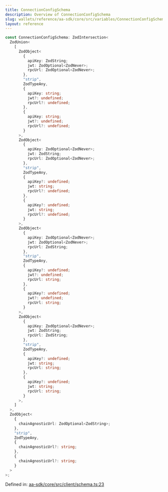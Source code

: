 ```yaml
---
title: ConnectionConfigSchema
description: Overview of ConnectionConfigSchema
slug: wallets/reference/aa-sdk/core/src/variables/ConnectionConfigSchema
layout: reference
---
```


```ts
const ConnectionConfigSchema: ZodIntersection<
  ZodUnion<
    [
      ZodObject<
        {
          apiKey: ZodString;
          jwt: ZodOptional<ZodNever>;
          rpcUrl: ZodOptional<ZodNever>;
        },
        "strip",
        ZodTypeAny,
        {
          apiKey: string;
          jwt?: undefined;
          rpcUrl?: undefined;
        },
        {
          apiKey: string;
          jwt?: undefined;
          rpcUrl?: undefined;
        }
      >,
      ZodObject<
        {
          apiKey: ZodOptional<ZodNever>;
          jwt: ZodString;
          rpcUrl: ZodOptional<ZodNever>;
        },
        "strip",
        ZodTypeAny,
        {
          apiKey?: undefined;
          jwt: string;
          rpcUrl?: undefined;
        },
        {
          apiKey?: undefined;
          jwt: string;
          rpcUrl?: undefined;
        }
      >,
      ZodObject<
        {
          apiKey: ZodOptional<ZodNever>;
          jwt: ZodOptional<ZodNever>;
          rpcUrl: ZodString;
        },
        "strip",
        ZodTypeAny,
        {
          apiKey?: undefined;
          jwt?: undefined;
          rpcUrl: string;
        },
        {
          apiKey?: undefined;
          jwt?: undefined;
          rpcUrl: string;
        }
      >,
      ZodObject<
        {
          apiKey: ZodOptional<ZodNever>;
          jwt: ZodString;
          rpcUrl: ZodString;
        },
        "strip",
        ZodTypeAny,
        {
          apiKey?: undefined;
          jwt: string;
          rpcUrl: string;
        },
        {
          apiKey?: undefined;
          jwt: string;
          rpcUrl: string;
        }
      >,
    ]
  >,
  ZodObject<
    {
      chainAgnosticUrl: ZodOptional<ZodString>;
    },
    "strip",
    ZodTypeAny,
    {
      chainAgnosticUrl?: string;
    },
    {
      chainAgnosticUrl?: string;
    }
  >
>;
```

Defined in: [aa-sdk/core/src/client/schema.ts:23](https://github.com/alchemyplatform/aa-sdk/blob/49e74eee8606f480b200b4612d00d950da8a8742/aa-sdk/core/src/client/schema.ts#L23)
